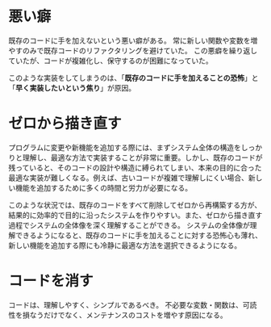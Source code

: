 # 悪い癖

既存のコードに手を加えないという悪い癖がある。
常に新しい関数や変数を増やすのみで既存コードのリファクタリングを避けていた。
この悪癖を繰り返していたが、コードが複雑化し、保守するのが困難になっていた。

このような実装をしてしまうのは、「**既存のコードに手を加えることの恐怖**」と「**早く実装したいという焦り**」が原因。

# ゼロから描き直す

プログラムに変更や新機能を追加する際には、まずシステム全体の構造をしっかりと理解し、最適な方法で実装することが非常に重要。しかし、既存のコードが残っていると、そのコードの設計や構造に縛られてしまい、本来の目的に合った最適な実装が難しくなる。例えば、古いコードが複雑で理解しにくい場合、新しい機能を追加するために多くの時間と労力が必要になる。

このような状況では、既存のコードをすべて削除してゼロから再構築する方が、結果的に効率的で目的に沿ったシステムを作りやすい。また、ゼロから描き直す過程でシステムの全体像を深く理解することができる。
システムの全体像が理解できるようになると、既存のコードに手を加えることに対する恐怖心も薄れ、新しい機能を追加する際にも冷静に最適な方法を選択できるようになる。

# コードを消す

コードは、理解しやすく、シンプルであるべき。
不必要な変数・関数は、可読性を損なうだけでなく、メンテナンスのコストを増やす原因になる。

